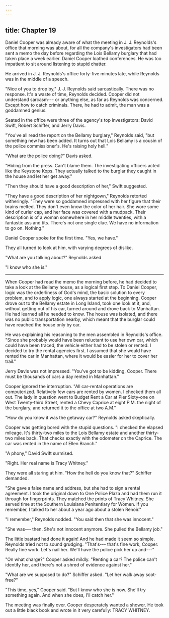 ```yaml
---
---
---
```

title: Chapter 19
---



Daniel Cooper was already aware of what the meeting in J. J. Reynolds's office that morning was about, for all the company's investigators had been sent a memo the day before regarding the Lois Bellamy burglary that had taken place a week earlier. Daniel Cooper loathed conferences. He was too impatient to sit around listening to stupid chatter.

He arrived in J. J. Reynolds's office forty-five minutes late, while Reynolds was in the middle of a speech.

"Nice of you to drop by," J. J. Reynolds said sarcastically. There was no response. It's a waste of time, Reynolds decided. Cooper did not understand sarcasm--- or anything else, as far as Reynolds was concerned. Except how to catch criminals. There, he had to admit, the man was a goddamned genius.

Seated in the office were three of the agency's top investigators: David Swift, Robert Schiffer, and Jerry Davis.

"You've all read the report on the Bellamy burglary," Reynolds said, "but something new has been added. It turns out that Lois Bellamy is a cousin of the police commissioner's. He's raising holy hell."

"What are the police doing?" Davis asked.

"Hiding from the press. Can't blame them. The investigating officers acted like the Keystone Kops. They actually talked to the burglar they caught in the house and let her get away."

"Then they should have a good description of her," Swift suggested.

"They have a good description of her nightgown," Reynolds retorted witheringly. "They were so goddamned impressed with her figure that their brains melted. They don't even know the color of her hair. She wore some kind of curler cap, and her face was covered with a mudpack. Their description is of a woman somewhere in her middle twenties, with a fantastic ass and tits. There's not one single clue. We have no information to go on. Nothing."

Daniel Cooper spoke for the first time. "Yes, we have."

They all turned to look at him, with varying degrees of dislike.

"What are you talking about?" Reynolds asked

"I know who she is."

**********

When Cooper had read the memo the morning before, he had decided to take a look at the Bellamy house, as a logical first step. To Daniel Cooper, logic was the orderliness of God's mind, the basic solution to every problem, and to apply logic, one always started at the beginning. Cooper drove out to the Bellamy estate in Long Island, took one look at it, and, without getting out of his car, turned around and drove back to Manhattan. He had learned all he needed to know. The house was isolated, and there was no public transportation nearby, which meant that the burglar could have reached the house only by car.

He was explaining his reasoning to the men assembled in Reynolds's office. "Since she probably would have been reluctant to use her own car, which could have been traced, the vehicle either had to be stolen or rented. I decided to try the rental agencies first. I assumed that she would have rented the car in Manhattan, where it would be easier for her to cover her trail."

Jerry Davis was not impressed. "You've got to be kidding, Cooper. There must be thousands of cars a day rented in Manhattan."

Cooper ignored the interruption. "All car-rental operations are computerized. Relatively few cars are rented by women. I checked them all out. The lady in question went to Budget Rent a Car at Pier Sixty-one on West Twenty-third Street, rented a Chevy Caprice at eight P.M. the night of the burglary, and returned it to the office at two A.M."

"How do you know it was the getaway car?" Reynolds asked skeptically.

Cooper was getting bored with the stupid questions. "I checked the elapsed mileage. It's thirty-two miles to the Lois Bellamy estate and another thirty-two miles back. That checks exactly with the odometer on the Caprice. The car was rented in the name of Ellen Branch."

"A phony," David Swift surmised.

"Right. Her real name is Tracy Whitney."

They were all staring at him. "How the hell do you know that?" Schiffer demanded.

"She gave a false name and address, but she had to sign a rental agreement. I took the original down to One Police Plaza and had them run it through for fingerprints. They matched the prints of Tracy Whitney. She served time at the Southern Louisiana Penitentiary for Women. If you remember, I talked to her about a year ago about a stolen Renoir."

"I remember," Reynolds nodded. "You said then that she was innocent."

"She was--- then. She's not innocent anymore. She pulled the Bellamy job."

The little bastard had done it again! And he had made it seem so simple. Reynolds tried not to sound grudging. "That's--- that's fine work, Cooper. Really fine work. Let's nail her. We'll have the police pick her up and---"

"On what charge?" Cooper asked mildly. "Renting a car? The police can't identify her, and there's not a shred of evidence against her."

"What are we supposed to do?" Schiffer asked. "Let her walk away scot-free?"

"This time, yes," Cooper said. "But I know who she is now. She'll try something again. And when she does, I'll catch her."

The meeting was finally over. Cooper desperately wanted a shower. He took out a little black book and wrote in it very carefully: TRACY WHITNEY.